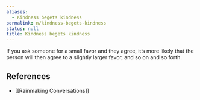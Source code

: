 ```yaml
---
aliases:
  - Kindness begets kindness
permalink: n/kindness-begets-kindness
status: null
title: Kindness begets kindness
---
```

If you ask someone for a small favor and they agree, it’s more likely that the person will then agree to a slightly larger favor, and so on and so forth.

## References

- [[Rainmaking Conversations]]
